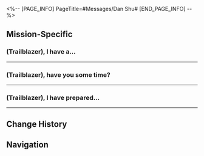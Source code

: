 <%-- [PAGE_INFO]
PageTitle=#Messages/Dan Shu#
[END_PAGE_INFO] --%>
{{Messages Infobox
|id        = 66
|image     = NPC Dan Shu Icon.png
|type      = NPC
|sender    = Dan Shu
|signature = 
|faction   = The Xianzhou Luofu
}}

==Mission-Specific==
===(Trailblazer), I have a...===
{{Messages
|start_condition = 
|text =
:'''Dan Shu:''' (Trailblazer), I have a preliminary understanding of the Draught of Draconic Surge's pharmacology
:'''Dan Shu:''' But... you're still busy with the troubles on the Xianzhou, right?
:{Choice} Right now?
::'''(Trailblazer):''' At a time like this?
:{Choice} I'm busy
::'''(Trailblazer):''' Something happened at the Artisanship Commission
::'''(Trailblazer):''' The Ambrosial Arbor is growing everywhere. There was even a deer...
:'''Dan Shu:''' No worries. Come find me when you're free
:'''Dan Shu:''' I shall be waiting for you at the Synwood Pavilion
;{Accepted Mission: Sinners Misled, Credence Falsified}
}}
----

===(Trailblazer), have you some time?===
{{Messages
|start_condition = 
|text =
:'''Dan Shu:''' (Trailblazer), have you some time?
:'''Dan Shu:''' There are some issues with which I should like your expertise, can you drop by the Synwood Pavilion for a spell?
:{Choice} Wait, I'm coming over
::'''(Trailblazer):''' Wait, I'm coming over
:{Choice} Now?
::'''(Trailblazer):''' Now?
:'''Dan Shu:''' At your earliest convenience would be best
}}
----

===(Trailblazer), I have prepared...===
{{Messages
|start_condition = 
|text =
:'''Dan Shu:''' (Trailblazer), I have prepared the present of which I have mentioned
:'''Dan Shu:''' Come over to the Synwood Pavilion, I wish to entrust you with it in person
:{Choice} Coming
::'''(Trailblazer):''' Wait, I'm coming over
:{Choice} Not a good time
::'''(Trailblazer):''' Now is not a good time
:'''Dan Shu:''' Do not worry, I will be there awaiting your presence
}}
----

==Change History==
{{Change History|1.0}}

==Navigation==
{{Messages Navbox}}